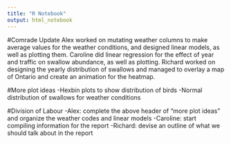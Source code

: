 ---
title: "R Notebook"
output: html_notebook
---

#Comrade Update
Alex worked on mutating weather columns to make average values for the weather conditions, and designed linear models, as well as plotting them. Caroline did linear regression for the effect of year and traffic on swallow abundance, as well as plotting. Richard worked on designing the yearly distribution of swallows and managed to overlay a map of Ontario and create an animation for the heatmap.

#More plot ideas
-Hexbin plots to show distribution of birds
-Normal distribution of swallows for weather conditions

#Division of Labour
-Alex: complete the above header of "more plot ideas" and organize the weather codes and linear models
-Caroline: start compiling information for the report
-Richard: devise an outline of what we should talk about in the report



























